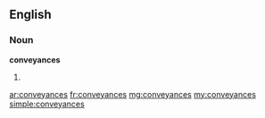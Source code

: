==English==

===Noun===
'''conveyances'''

# {{plural of|[[conveyance]]}}

[[ar:conveyances]]
[[fr:conveyances]]
[[mg:conveyances]]
[[my:conveyances]]
[[simple:conveyances]]